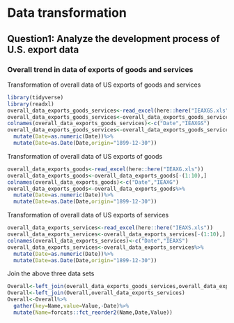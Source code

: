 # Data transformation

## Question1: Analyze the development process of U.S. export data

### Overall trend in data of exports of goods and services

Transformation of overall data of US exports of goods and services

```r
library(tidyverse)
library(readxl)
overall_data_exports_goods_services<-read_excel(here::here("IEAXGS.xls"))
overall_data_exports_goods_services<-overall_data_exports_goods_services[-(1:10),]
colnames(overall_data_exports_goods_services)<-c("Date","IEAXGS")
overall_data_exports_goods_services<-overall_data_exports_goods_services%>%
  mutate(Date=as.numeric(Date))%>%
  mutate(Date=as.Date(Date,origin="1899-12-30"))
```

Transformation of overall data of US exports of goods

```r
overall_data_exports_goods<-read_excel(here::here("IEAXG.xls"))
overall_data_exports_goods<-overall_data_exports_goods[-(1:10),]
colnames(overall_data_exports_goods)<-c("Date","IEAXG")
overall_data_exports_goods<-overall_data_exports_goods%>%
  mutate(Date=as.numeric(Date))%>%
  mutate(Date=as.Date(Date,origin="1899-12-30"))
```

Transformation of overall data of US exports of services

```r
overall_data_exports_services<-read_excel(here::here("IEAXS.xls"))
overall_data_exports_services<-overall_data_exports_services[-(1:10),]
colnames(overall_data_exports_services)<-c("Date","IEAXS")
overall_data_exports_services<-overall_data_exports_services%>%
  mutate(Date=as.numeric(Date))%>%
  mutate(Date=as.Date(Date,origin="1899-12-30"))
```

Join the above three data sets

```r
Overall<-left_join(overall_data_exports_goods_services,overall_data_exports_goods)
Overall<-left_join(Overall,overall_data_exports_services)
Overall<-Overall%>%
  gather(key=Name,value=Value,-Date)%>%
  mutate(Name=forcats::fct_reorder2(Name,Date,Value))
```






